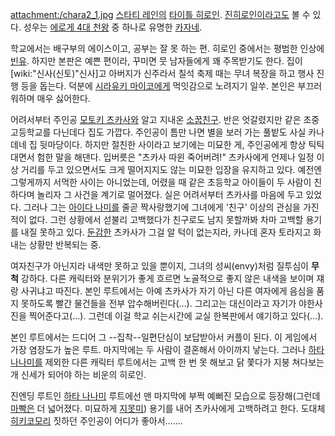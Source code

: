 attachment:/chara2_1.jpg
[[스타티 레인]]의 [[타이틀 히로인]]. [[진히로인]]이라고도 볼 수 있다. 성우는 [[에로게 4대 천왕]] 중 하나로 유명한 [[카자네]].

학교에서는 배구부의 에이스이고, 공부는 잘 못 하는 편. 히로인 중에서는 평범한 인상에 [[빈유]]. 하지만 본판은 예쁜 편이라, 꾸미면 뭇 남자들에게 꽤 주목받기도 한다. 집이 [wiki:"신사(신토)"신사]고 아버지가 신주라서 칠석 축제 때는 무녀 복장을 하고 행사 진행 등을 돕는다. 덕분에 [[시라유키 마이코]]에게 먹잇감으로 노려지기 일쑤. 본인은 부끄러워하며 매우 싫어한다.


어려서부터 주인공 [[모토키 츠카사]]와 알고 지내온 [[소꿉친구]]. 반은 엇갈렸지만 같은 초중고등학교를 다닌데다 집도 가깝다. 주인공이 틈만 나면 별을 보러 가는 풀밭도 사실 카나데네 집 뒷마당이다. 하지만 절친한 사이라고 보기에는 미묘한 게, 주인공에게 항상 틱틱대면서 험한 말을 해댄다. 입버릇은 "츠카사 따윈 죽어버려!" 츠카사에게 언제나 일정 이상 거리를 두고 있으면서도 크게 떨어지지도 않는 미묘한 입장을 유지하고 있다. 예전엔 그렇게까지 서먹한 사이는 아니었는데, 어렸을 때 같은 초등학교 아이들이 두 사람이 친하다며 놀리자 그 사건을 계기로 멀어졌다.
실은 어려서부터 츠카사를 마음에 두고 있었다. 그러나 그는 [[아이다 나미]]를 줄곧 짝사랑했기에 그녀에게 '친구' 이상의 관심을 가진 적이 없다. 그런 상황에서 섣불리 고백했다가 친구로도 남지 못할까봐 차마 고백할 용기를 내질 못하고 있다. [[둔감]]한 츠카사가 그걸 알 턱이 없는지라, 카나데 혼자 토라지고 화내는 상황만 반복되는 중.

여자친구가 아닌지라 내색만 못하고 있을 뿐이지, 그녀의 성씨(envy)처럼 질투심이 '''무척''' 강하다. 다른 캐릭터와 분위기가 좋게 흐르면 노골적으로 좋지 않은 내색을 보이며 쟤랑 사귀냐고 따진다. 본인 루트에서는 아예 츠카사가 자기 아닌 다른 여자에게 음심을 품지 못하도록 빨간 물건들을 전부 압수해버린다(…). 그리고는 대신이라고 자기가 야한사진을 찍어준다고(…). 그런데 이걸 학교 쉬는시간에 교실 한복판에서 얘기하고 있다(...).

본인 루트에서는 드디어 그 --집착--일편단심이 보답받아서 커플이 된다. 이 게임에서 가장 염장도가 높은 루트.  마지막에는 두 사람이 결혼해서 아이까지 낳는다. 그러나 [[하타 나나미]]를 제외한 다른 캐릭터 루트에서는 고백 한 번 못 해보고 닭 쫓다가 지붕 쳐다보는 개 신세가 되어야 하는 비운의 히로인.

진엔딩 루트인 [[하타 나나미]] 루트에선 맨 마지막에 부쩍 예뻐진 모습으로 등장해(그런데 [[마빡]]은 더 넓어졌다. 미묘하게 [[지못미]]) 용기를 내어 츠카사에게 고백하려고 한다. 도대체 [[히키코모리]] 짓하던 주인공이 어디가 좋아서…….
